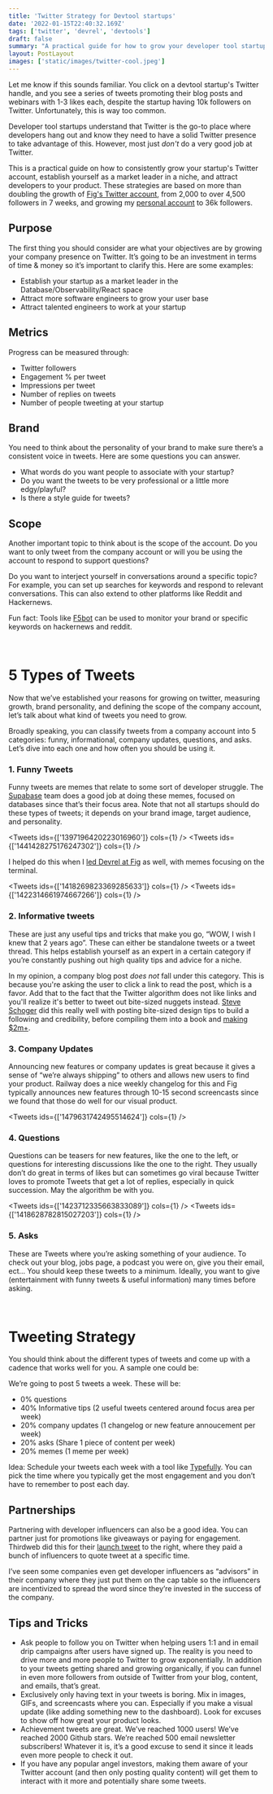 ```yaml
---
title: 'Twitter Strategy for Devtool startups'
date: '2022-01-15T22:40:32.169Z'
tags: ['twitter', 'devrel', 'devtools']
draft: false
summary: "A practical guide for how to grow your developer tool startup's Twitter presence."
layout: PostLayout
images: ['static/images/twitter-cool.jpeg']
---
```


Let me know if this sounds familiar. You click on a devtool startup's Twitter handle, and you see a series of tweets promoting their blog posts and webinars with 1-3 likes each, despite the startup having 10k followers on Twitter. Unfortunately, this is way too common.

Developer tool startups understand that Twitter is the go-to place where developers hang out and know they need to have a solid Twitter presence to take advantage of this. However, most just _don't_ do a very good job at Twitter.

This is a practical guide on how to consistently grow your startup's Twitter account, establish yourself as a market leader in a niche, and attract developers to your product. These strategies are based on more than doubling the growth of [Fig's Twitter account](https://twitter.com/fig), from 2,000 to over 4,500 followers in 7 weeks, and growing my [personal account](https://twitter.com/Nutlope) to 36k followers.

## Purpose

The first thing you should consider are what your objectives are by growing your company presence on Twitter. It’s going to be an investment in terms of time & money so it’s important to clarify this. Here are some examples:

- Establish your startup as a market leader in the Database/Observability/React space
- Attract more software engineers to grow your user base
- Attract talented engineers to work at your startup

## Metrics

Progress can be measured through:

- Twitter followers
- Engagement % per tweet
- Impressions per tweet
- Number of replies on tweets
- Number of people tweeting at your startup

## Brand

You need to think about the personality of your brand to make sure there’s a consistent voice in tweets. Here are some questions you can answer.

- What words do you want people to associate with your startup?
- Do you want the tweets to be very professional or a little more edgy/playful?
- Is there a style guide for tweets?

## Scope

Another important topic to think about is the scope of the account. Do you want to only tweet from the company account or will you be using the account to respond to support questions?

Do you want to interject yourself in conversations around a specific topic? For example, you can set up searches for keywords and respond to relevant conversations. This can also extend to other platforms like Reddit and Hackernews.

Fun fact: Tools like [F5bot](https://f5bot.com/) can be used to monitor your brand or specific keywords on hackernews and reddit.

<br />

# 5 Types of Tweets

Now that we’ve established your reasons for growing on twitter, measuring growth, brand personality, and defining the scope of the company account, let’s talk about what kind of tweets you need to grow.

Broadly speaking, you can classify tweets from a company account into 5 categories: funny, informational, company updates, questions, and asks. Let’s dive into each one and how often you should be using it.

### 1. Funny Tweets

Funny tweets are memes that relate to some sort of developer struggle. The [Supabase](https://twitter.com/supabase) team does a good job at doing these memes, focused on databases since that’s their focus area. Note that not all startups should do these types of tweets; it depends on your brand image, target audience, and personality.

<Tweets ids={['1397196420223016960']} cols={1} />
<Tweets ids={['1441428275176247302']} cols={1} />

I helped do this when I [led Devrel at Fig](https://www.elmghari.com/leading-devrel) as well, with memes focusing on the terminal.

<Tweets ids={['1418269823369285633']} cols={1} />
<Tweets ids={['1422314661974667266']} cols={1} />

### 2. Informative tweets

These are just any useful tips and tricks that make you go, “WOW, I wish I knew that 2 years ago”. These can either be standalone tweets or a tweet thread. This helps establish yourself as an expert in a certain category if you’re constantly pushing out high quality tips and advice for a niche.

In my opinion, a company blog post _does not_ fall under this category. This is because you're asking the user to click a link to read the post, which is a favor. Add that to the fact that the Twitter algorithm does not like links and you'll realize it's better to tweet out bite-sized nuggets instead. [Steve Schoger](https://twitter.com/i/events/994601867987619840) did this really well with posting bite-sized design tips to build a following and credibility, before compiling them into a book and [making $2m+](https://twitter.com/swyx/status/1279593886734639104).

### 3. Company Updates

Announcing new features or company updates is great because it gives a sense of “we’re always shipping” to others and allows new users to find your product. Railway does a nice weekly changelog for this and Fig typically announces new features through 10-15 second screencasts since we found that those do well for our visual product.

<Tweets ids={['1479631742495514624']} cols={1} />

### 4. Questions

Questions can be teasers for new features, like the one to the left, or questions for interesting discussions like the one to the right. They usually don’t do great in terms of likes but can sometimes go viral because Twitter loves to promote Tweets that get a lot of replies, especially in quick succession. May the algorithm be with you.

<Tweets ids={['1423712335663833089']} cols={1} />
<Tweets ids={['1418628782815027203']} cols={1} />

### 5. Asks

These are Tweets where you’re asking something of your audience. To check out your blog, jobs page, a podcast you were on, give you their email, ect... You should keep these tweets to a minimum. Ideally, you want to give (entertainment with funny tweets & useful information) many times before asking.

<br />

# Tweeting Strategy

You should think about the different types of tweets and come up with a cadence that works well for you. A sample one could be:

We’re going to post 5 tweets a week. These will be:

- 0% questions
- 40% Informative tips (2 useful tweets centered around focus area per week)
- 20% company updates (1 changelog or new feature annoucement per week)
- 20% asks (Share 1 piece of content per week)
- 20% memes (1 meme per week)

Idea: Schedule your tweets each week with a tool like [Typefully](https://typefully.com/). You can
pick the time where you typically get the most engagement and you don’t have to remember to post each day.

## Partnerships

Partnering with developer influencers can also be a good idea. You can partner just for promotions like giveaways or paying for engagement. Thirdweb did this for their [launch tweet](https://twitter.com/thirdweb_/status/1470438460196536332) to the right, where they paid a bunch of influencers to quote tweet at a specific time.

I’ve seen some companies even get developer influencers as “advisors” in their company where they just put them on the cap table so the influencers are incentivized to spread the word since they’re invested in the success of the company.

## Tips and Tricks

- Ask people to follow you on Twitter when helping users 1:1 and in email drip campaigns after users have signed up. The reality is you need to drive more and more people to Twitter to grow exponentially. In addition to your tweets getting shared and growing organically, if you can funnel in even more followers from outside of Twitter from your blog, content, and emails, that’s great.
- Exclusively only having text in your tweets is boring. Mix in images, GIFs, and screencasts where you can. Especially if you make a visual update (like adding something new to the dashboard). Look for excuses to show off how great your product looks.
- Achievement tweets are great. We’ve reached 1000 users! We’ve reached 2000 Github stars. We’re reached 500 email newsletter subscribers! Whatever it is, it’s a good excuse to send it since it leads even more people to check it out.
- If you have any popular angel investors, making them aware of your Twitter account (and then only posting quality content) will get them to interact with it more and potentially share some tweets.
